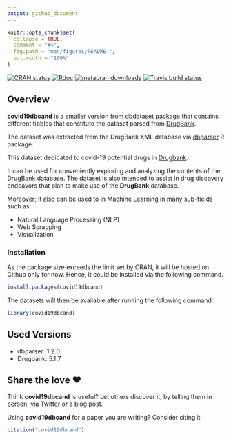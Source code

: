 ```yaml
---
output: github_document
---
```


<!-- README.md is generated from README.Rmd. Please edit that file -->

```r
knitr::opts_chunk$set(
  collapse = TRUE,
  comment = "#>",
  fig.path = "man/figures/README-",
  out.width = "100%"
)
```
<!-- badges: start -->
[![CRAN status](https://www.r-pkg.org/badges/version/covid19dbcand)](https://CRAN.R-project.org/package=covid19dbcand)
[![Rdoc](https://www.rdocumentation.org/badges/version/covid19dbcand)](https://www.rdocumentation.org/packages/covid19dbcand)
[![metacran downloads](https://cranlogs.r-pkg.org/badges/grand-total/covid19dbcand)](https://cran.r-project.org/package=covid19dbcand)
[![Travis build status](https://travis-ci.com/MohammedFCIS/covid19dbcand.svg?branch=master)](https://travis-ci.com/MohammedFCIS/covid19dbcand)
<!-- badges: end -->


## Overview
**covid19dbcand** is a smaller version from [dbdataset package](https://github.com/Dainanahan/dbdataset) that contains different tibbles that constitute the dataset parsed from [DrugBank](https://www.drugbank.ca). 

The dataset was extracted from the DrugBank XML database via [dbparser](https://docs.ropensci.org/dbparser/) R package.

This dataset dedicated to covid-19 potential drugs in [Drugbank](https://www.drugbank.ca/covid-19#drugs). 

It can be used for conveniently exploring and analyzing the contents of the DrugBank database. The dataset is also intended to assist in drug discovery endeavors that plan to make use of the **DrugBank** database.

Moreover; it also can be used to in Machine Learning in many sub-fields such as:

- Natural Language Processing (NLP)
- Web Scrapping
- Visualization

### Installation
As the package size exceeds the limit set by CRAN, it will be hosted on Github only for now. Hence, it could be installed via the following command.

```r
install.packages(covid19dbcand)
```

The datasets will then be available after running the following command:

```r
library(covid19dbcand)
```

## Used Versions
* dbparser: 1.2.0
* Drugbank: 5.1.7

## Share the love ❤️

Think **covid19dbcand** is useful? Let others discover it, by telling them in person, via Twitter or a blog post.

Using **covid19dbcand** for a paper you are writing? Consider citing it
```r
citation("covid19dbcand")
```


